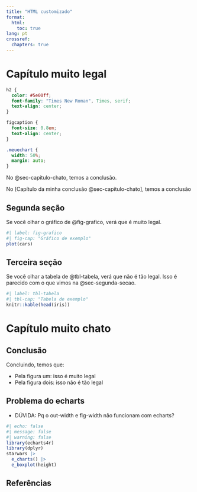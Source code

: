 ```yaml
---
title: "HTML customizado"
format: 
  html:
    toc: true
lang: pt
crossref:
  chapters: true
---
```


# Capítulo muito legal

```css

h2 {
  color: #5e00ff;
  font-family: "Times New Roman", Times, serif;
  text-align: center;
}

figcaption {
  font-size: 0.8em;
  text-align: center;
}

.meuechart {
  width: 50%;
  margin: auto;
}

```

No @sec-capitulo-chato, temos a conclusão.

No [Capítulo da minha conclusão @sec-capitulo-chato], temos a conclusão

## Segunda seção {#sec-segunda-secao}

Se você olhar o gráfico de @fig-grafico, verá que é muito legal.

```r
#| label: fig-grafico
#| fig-cap: "Gráfico de exemplo"
plot(cars)
```


## Terceira seção

Se você olhar a tabela de @tbl-tabela, verá que não é tão legal. Isso é parecido com o que vimos na @sec-segunda-secao.

```r
#| label: tbl-tabela
#| tbl-cap: "Tabela de exemplo"
knitr::kable(head(iris))
```

# Capítulo muito chato {#sec-capitulo-chato}

## Conclusão

Concluindo, temos que: 

- Pela figura um: isso é muito legal
- Pela figura dois: isso não é tão legal

## Problema do echarts

-   DÚVIDA: Pq o out-width e fig-width não funcionam com echarts?


::: {.meuechart}

```r
#| echo: false
#| message: false
#| warning: false
library(echarts4r)
library(dplyr)
starwars |> 
  e_charts() |> 
  e_boxplot(height)
```

:::

## Referências
